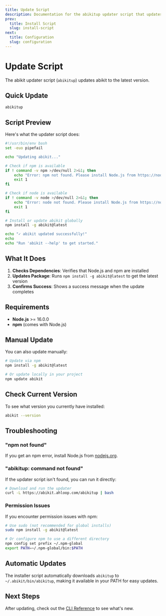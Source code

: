 ```yaml
---
title: Update Script
description: Documentation for the abikitup updater script that updates abikit to the latest version
prev:
  title: Install Script
  slug: install-script
next:
  title: Configuration
  slug: configuration
---
```


# Update Script

The abikit updater script (`abikitup`) updates abikit to the latest version.

## Quick Update

```bash
abikitup
```

## Script Preview

Here's what the updater script does:

```bash
#!/usr/bin/env bash
set -euo pipefail

echo "Updating abikit..."

# Check if npm is available
if ! command -v npm >/dev/null 2>&1; then
    echo "Error: npm not found. Please install Node.js from https://nodejs.org"
    exit 1
fi

# Check if node is available
if ! command -v node >/dev/null 2>&1; then
    echo "Error: node not found. Please install Node.js from https://nodejs.org"
    exit 1
fi

# Install or update abikit globally
npm install -g abikit@latest

echo "✓ abikit updated successfully!"
echo
echo "Run 'abikit --help' to get started."
```

## What It Does

1. **Checks Dependencies**: Verifies that Node.js and npm are installed
2. **Updates Package**: Runs `npm install -g abikit@latest` to get the latest version
3. **Confirms Success**: Shows a success message when the update completes

## Requirements

- **Node.js** >= 16.0.0
- **npm** (comes with Node.js)

## Manual Update

You can also update manually:

```bash
# Update via npm
npm install -g abikit@latest

# Or update locally in your project
npm update abikit
```

## Check Current Version

To see what version you currently have installed:

```bash
abikit --version
```

## Troubleshooting

### "npm not found"

If you get an npm error, install Node.js from [nodejs.org](https://nodejs.org).

### "abikitup: command not found"

If the updater script isn't found, you can run it directly:

```bash
# Download and run the updater
curl -L https://abikit.ahloop.com/abikitup | bash
```

### Permission Issues

If you encounter permission issues with npm:

```bash
# Use sudo (not recommended for global installs)
sudo npm install -g abikit@latest

# Or configure npm to use a different directory
npm config set prefix ~/.npm-global
export PATH=~/.npm-global/bin:$PATH
```

## Automatic Updates

The installer script automatically downloads `abikitup` to `~/.abikit/bin/abikitup`, making it available in your PATH for easy updates.

## Next Steps

After updating, check out the [CLI Reference](/cli-reference) to see what's new.
